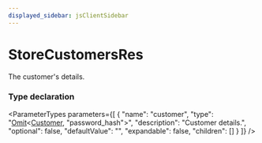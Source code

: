 ```yaml
---
displayed_sidebar: jsClientSidebar
---
```



# StoreCustomersRes

The customer's details.

### Type declaration

<ParameterTypes parameters={[
  {
    "name": "customer",
    "type": "[Omit](internal.Omit.mdx)&#60;[Customer](../classes/internal.Customer.mdx), \"password_hash\"&#62;",
    "description": "Customer details.",
    "optional": false,
    "defaultValue": "",
    "expandable": false,
    "children": []
  }
]} />
